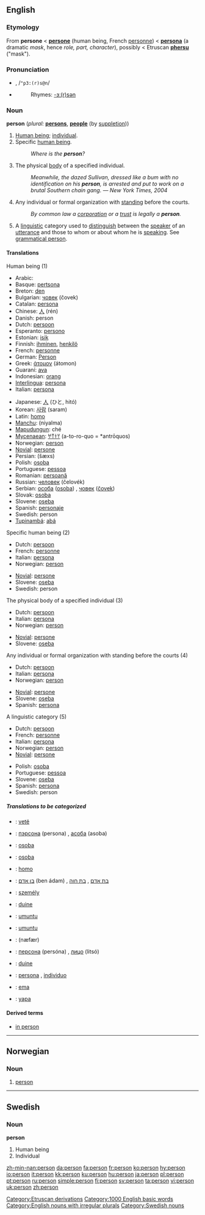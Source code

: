 {{see|Person}}
{{wikipedia}}
==English==

{{rank|wife|hear|least|311|person|case|fact|known}}

===Etymology===
From {{ME.}} '''persone''' < {{OF.}} '''[[persone]]''' (human being, French [[personne]]) < {{L.}} '''[[persona]]''' (a dramatic ''mask'', hence ''role, part, character''), possibly < Etruscan '''[[phersu]]''' ("mask").

===Pronunciation===
*{{IPA|/ˈpɜː(r)sən/}}, /<tt>"p3:(r)s@n</tt>/
*{{audio|en-us-person.ogg|Audio (US)}}
*:Rhymes: [[Rhymes:English:-ɜː(r)sən|-ɜː(r)sən]]

===Noun===
'''person''' (''plural:'' '''[[persons]]''', '''[[people]]''' (by [[suppletion]]))

#[[Human being]]; [[individual]].
#Specific [[human being]].
#:''Where is the '''person'''?''
#The physical [[body]] of a specified individual.
#:''Meanwhile, the dazed Sullivan, dressed like a bum with no identification on his '''person''', is arrested and put to work on a brutal Southern chain gang.'' — ''New York Times, 2004''
#{{law}} Any individual or formal organization with [[standing]] before the courts.
#:''By common law a [[corporation]] or a [[trust]] is legally a '''person'''.''
#{{grammar}} A [[linguistic]] category used to [[distinguish]] between the [[speaker]] of an [[utterance]] and those to whom or about whom he is [[speaking]]. See [[grammatical person]].

====Translations====
;Human being (1)
{{top}}
*Arabic: {{ARchar|[[شخص|شَخص]]}} {{IPAchar|(ʃáxʂ)}}
*Basque: [[pertsona]]
*Breton: [[den]] {{m}}
*Bulgarian: [[човек]] (čovek) {{m}}
*Catalan: [[persona]] {{f}}
*Chinese: [[人]] (rén)
*Danish: person {{m}}
*Dutch: [[persoon]] {{m}} {{f}}
*Esperanto: [[persono]]
*Estonian: [[isik]]
*Finnish: [[ihminen]], [[henkilö]]
*French: [[personne]] {{f}}
*German: [[Person]] {{f}}
*Greek: [[άτομον]] (átomon) {{n}}
*Guaraní: [[ava]]
*Indonesian: [[orang]]
*[[Interlingua]]: [[persona]]
*Italian: [[persona]] {{f}}
{{mid}}
*Japanese: [[人]] (ひと, hitó)
*Korean: [[사람]] (saram)
*Latin: [[homo]] {{m}}
*[[Manchu]]: (niyalma)
*[[Mapudungun]]: ché
*[[Mycenaean]]: [[𐀀𐀵𐀫𐀦]] (a-to-ro-quo = *antrōquos)
*Norwegian: [[#Norwegian|person]]
*[[Novial]]: [[persone]]
*Persian: {{FAchar|[[شخص|شَخص]]}} (šæxs)
*Polish: [[osoba]] {{f}}
*Portuguese: [[pessoa]] {{f}}
*Romanian: [[persoană]] {{f}}
*Russian: [[человек]] (čelovék) {{m}}
*Serbian: [[особа]] ([[osoba]]) {{f}}, [[човек]] ([[čovek]]) {{m}}
*Slovak: [[osoba#Slovak|osoba]] {{f}}
*Slovene: [[oseba]] {{f}}
*Spanish: [[personaje]]
*Swedish: person
*[[Tupinambá]]: [[abá]]
{{bottom}}

;Specific human being (2)
{{top}}
*Dutch: [[persoon]] {{m}} {{f}}
*French: [[personne]] {{f}}
*Italian: [[persona]] {{f}}
*Norwegian: [[#Norwegian|person]]
{{mid}}
*[[Novial]]: [[persone]]
*Slovene: [[oseba]] {{f}}
*Swedish: person
{{bottom}}

;The physical body of a specified individual (3)
{{top}}
*Dutch: [[persoon]] {{m}} {{f}}
*Italian: [[persona]] {{f}}
*Norwegian: [[#Norwegian|person]]
{{mid}}
*[[Novial]]: [[persone]]
*Slovene: [[oseba]] {{f}}
{{bottom}}

;Any individual or formal organization with standing before the courts (4)
{{top}}
*Dutch: [[persoon]] {{m}} {{f}}
*Italian: [[persona]] {{f}}
*Norwegian: [[#Norwegian|person]]
{{mid}}
*[[Novial]]: [[persone]]
*Slovene: [[oseba]] {{f}}
*Spanish: [[persona]] {{f}}
{{bottom}}

;A linguistic category (5)
{{top}}
*Dutch: [[persoon]] {{m}} {{f}}
*French: [[personne]] {{f}}
*Italian: [[persona]] {{f}}
*Norwegian: [[#Norwegian|person]]
*[[Novial]]: [[persone]]
{{mid}}
*Polish: [[osoba]] {{f}}
*Portuguese: [[pessoa]] {{f}}
*Slovene: [[oseba]] {{f}}
*Spanish: [[persona]] {{f}}
*Swedish: person
{{bottom}}

=====Translations to be categorized=====
{{checktrans}}
{{top}}
*{{ttbc|Albanian}}: [[vetë]] {{f}}
*{{ttbc|Belarusian}}: [[пэрсона]] (persona) {{f}}, [[асоба]] (asoba) {{f}}
*{{ttbc|Croatian}}: [[osoba]] {{f}}
*{{ttbc|Czech}}: [[osoba]] {{f}}
*{{ttbc|Esperanto}}: [[homo]]
*{{ttbc|Hebrew}}: [[בן אדם]] (ben ádam) {{m}}, [[בת אדם]] {{f}}, [[בת חוה]] {{f}}
*{{ttbc|Hungarian}}: [[személy]]
*{{ttbc|Irish}}: [[duine]]
*{{ttbc|Kinyarwanda}}: [[umuntu]]
{{mid}}
*{{ttbc|Kirundi}}: [[umuntu]]
*{{ttbc|Persian}}: {{FAchar|[[نفر|نَفَر]]}} (næfær)
*{{ttbc|Russian}}: [[персона]] (persóna) {{f}}, [[лицо]] (litsó) {{n}}
*{{ttbc|Scots Gaelic}}: [[duine]] {{m}}
*{{ttbc|Spanish}}: [[persona]] {{f}}, [[individuo]] {{m}}
*{{ttbc|Tetum}}: [[ema]]
*{{ttbc|Warlpiri}}: [[yapa]]
{{bottom}}

====Derived terms====
*[[in person]]

----

==Norwegian==
===Noun===
{{no-noun-m1|person}}
#[[#English|person]]

----

==Swedish==
{{sv-noun|gender=Common|person|personen|personer|personerna|persons|personens|personers|personernas}}
===Noun===
'''person'''
#Human being
#Individual

[[Category:Etruscan derivations]]
[[Category:1000 English basic words]]
[[Category:English nouns with irregular plurals]]
[[Category:Swedish nouns]]

[[zh-min-nan:person]]
[[da:person]]
[[fa:person]]
[[fr:person]]
[[ko:person]]
[[hy:person]]
[[io:person]]
[[it:person]]
[[kk:person]]
[[ku:person]]
[[hu:person]]
[[ja:person]]
[[pl:person]]
[[pt:person]]
[[ru:person]]
[[simple:person]]
[[fi:person]]
[[sv:person]]
[[ta:person]]
[[vi:person]]
[[uk:person]]
[[zh:person]]